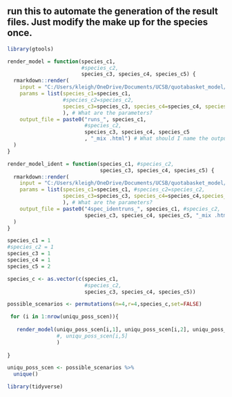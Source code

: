 ## run this to automate the generation of the result files. Just modify the make up for the species once.

```r

library(gtools)

render_model = function(species_c1,
                        #species_c2,
                        species_c3, species_c4, species_c5) {
  rmarkdown::render(
    input = "C:/Users/kleigh/OneDrive/Documents/UCSB/quotabasket_model/4spec_auto_model_defaults_cost.Rmd", # What's the input file to render?
    params = list(species_c1=species_c1,
                  #species_c2=species_c2,
                  species_c3=species_c3, species_c4=species_c4, species_c5=species_c5
                  ), # What are the parameters?
    output_file = paste0("runs_", species_c1,
                         #species_c2,
                         species_c3, species_c4, species_c5
                         , "_mix .html") # What should I name the output file?
  )
}

render_model_ident = function(species_c1, #species_c2, 
                              species_c3, species_c4, species_c5) {
  rmarkdown::render(
    input = "C:/Users/kleigh/OneDrive/Documents/UCSB/quotabasket_model/4spec_model_identical_cost.Rmd", # What's the input file to render?
    params = list(species_c1=species_c1, #species_c2=species_c2, 
                  species_c3=species_c3, species_c4=species_c4,species_c5=species_c5
                  ), # What are the parameters?
    output_file = paste0("4spec_identruns_", species_c1, #species_c2, 
                         species_c3, species_c4, species_c5, "_mix .html") # What should I name the output file?
  )
}

species_c1 = 1
#species_c2 = 1
species_c3 = 1
species_c4 = 1
species_c5 = 2

species_c <- as.vector(c(species_c1,
                         #species_c2,
                         species_c3, species_c4, species_c5))

possible_scenarios <- permutations(n=4,r=4,species_c,set=FALSE)

 for (i in 1:nrow(uniqu_poss_scen)){
   
   render_model(uniqu_poss_scen[i,1], uniqu_poss_scen[i,2], uniqu_poss_scen[i,3], uniqu_poss_scen[i,4]
                #, uniqu_poss_scen[i,5]
                )
   
}

uniqu_poss_scen <- possible_scenarios %>% 
  unique()

library(tidyverse)

```

